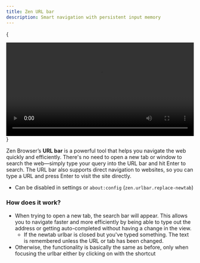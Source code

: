 ```yaml
---
title: Zen URL bar
description: Smart navigation with persistent input memory
---
```


{
<div align="center">
  <video width="100%" loop autoPlay>
    <source src="/assets/user-manual/urlbar/vid.mov" type="video/mp4" />
    Your browser does not support the video tag.
  </video>
</div>
}

Zen Browser’s **URL bar** is a powerful tool that helps you navigate the web quickly and efficiently. There's no need to open a new tab or window to search the web—simply type your query into the URL bar and hit Enter to search. The URL bar also supports direct navigation to websites, so you can type a URL and press Enter to visit the site directly.

- Can be disabled in settings or `about:config` (`zen.urlbar.replace-newtab`)

### How does it work?

- When trying to open a new tab, the search bar will appear. This allows you to navigate faster and more efficiently by being able to type out the address or getting auto-completed without having a change in the view.
  - If the newtab urlbar is closed but you've typed something. The text is remembered unless the URL or tab has been changed.
- Otherwise, the functionality is basically the same as before, only when focusing the urlbar either by clicking on with the shortcut
